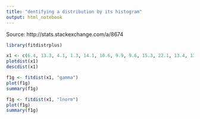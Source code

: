 ```yaml
---
title: "dentifying a distribution by its histogram"
output: html_notebook
---
```


Source: http://stats.stackexchange.com/a/8674


```r
library(fitdistrplus)

x1 <- c(6.4, 13.3, 4.1, 1.3, 14.1, 10.6, 9.9, 9.6, 15.3, 22.1, 13.4, 13.2, 8.4, 6.3, 8.9, 5.2, 10.9, 14.4)
plotdist(x1)
descdist(x1)

```

```r
f1g <- fitdist(x1, "gamma")
plot(f1g)
summary(f1g) 
```

```r
f1g <- fitdist(x1, "lnorm")
plot(f1g)
summary(f1g) 
```
